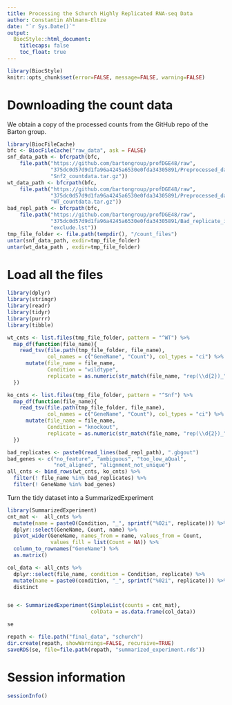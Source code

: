 ```yaml
---
title: Processing the Schurch Highly Replicated RNA-seq Data
author: Constantin Ahlmann-Eltze
date: "`r Sys.Date()`"
output:
  BiocStyle::html_document:
    titlecaps: false
    toc_float: true
---
```



```r
library(BiocStyle)
knitr::opts_chunk$set(error=FALSE, message=FALSE, warning=FALSE)
```

# Downloading the count data

We obtain a copy of the processed counts from the GitHub repo of the Barton group.

```r
library(BiocFileCache)
bfc <- BiocFileCache("raw_data", ask = FALSE)
snf_data_path <- bfcrpath(bfc,
    file.path("https://github.com/bartongroup/profDGE48/raw",
              "375dc0d57d9d1fa96a4245a6530e0fda34305891/Preprocessed_data",
              "Snf2_countdata.tar.gz"))
wt_data_path <- bfcrpath(bfc, 
    file.path("https://github.com/bartongroup/profDGE48/raw",
              "375dc0d57d9d1fa96a4245a6530e0fda34305891/Preprocessed_data",
              "WT_countdata.tar.gz"))
bad_repl_path <- bfcrpath(bfc, 
    file.path("https://github.com/bartongroup/profDGE48/raw",
              "375dc0d57d9d1fa96a4245a6530e0fda34305891/Bad_replicate_identification",
              "exclude.lst"))
tmp_file_folder <- file.path(tempdir(), "/count_files")
untar(snf_data_path, exdir=tmp_file_folder)
untar(wt_data_path , exdir=tmp_file_folder)
```


# Load all the files

```r
library(dplyr)
library(stringr)
library(readr)
library(tidyr)
library(purrr)
library(tibble)

wt_cnts <- list.files(tmp_file_folder, pattern = "^WT") %>%
  map_df(function(file_name){
    read_tsv(file.path(tmp_file_folder, file_name), 
             col_names = c("GeneName", "Count"), col_types = "ci") %>%
      mutate(file_name = file_name,
             Condition = "wildtype",
             replicate = as.numeric(str_match(file_name, "rep(\\d{2})_")[,2]))
  })

ko_cnts <- list.files(tmp_file_folder, pattern = "^Snf") %>%
  map_df(function(file_name){
    read_tsv(file.path(tmp_file_folder, file_name), 
             col_names = c("GeneName", "Count"), col_types = "ci") %>%
      mutate(file_name = file_name,
             Condition = "knockout",
             replicate = as.numeric(str_match(file_name, "rep(\\d{2})_")[,2]))
  })

bad_replicates <- paste0(read_lines(bad_repl_path), ".gbgout")
bad_genes <- c("no_feature", "ambiguous", "too_low_aQual", 
               "not_aligned", "alignment_not_unique")
all_cnts <- bind_rows(wt_cnts, ko_cnts) %>%
  filter(! file_name %in% bad_replicates) %>%
  filter(! GeneName %in% bad_genes)

```

Turn the tidy dataset into a SummarizedExperiment

```r
library(SummarizedExperiment)
cnt_mat <-  all_cnts %>%
  mutate(name = paste0(Condition, "_", sprintf("%02i", replicate))) %>%
  dplyr::select(GeneName, Count, name) %>%
  pivot_wider(GeneName, names_from = name, values_from = Count, 
              values_fill = list(Count = NA)) %>%
  column_to_rownames("GeneName") %>%
  as.matrix()

col_data <- all_cnts %>%
  dplyr::select(file_name, condition = Condition, replicate) %>%
  mutate(name = paste0(condition, "_", sprintf("%02i", replicate))) %>% 
  distinct


se <- SummarizedExperiment(SimpleList(counts = cnt_mat), 
                           colData = as.data.frame(col_data))

se
```


```r
repath <- file.path("final_data", "schurch")
dir.create(repath, showWarnings=FALSE, recursive=TRUE)
saveRDS(se, file=file.path(repath, "summarized_experiment.rds"))
```


# Session information

```r
sessionInfo()
```

